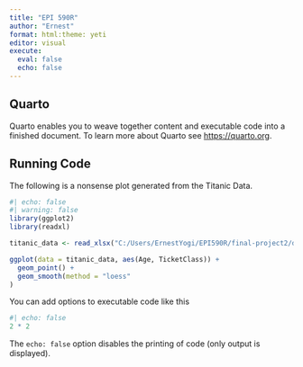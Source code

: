```yaml
---
title: "EPI 590R"
author: "Ernest"
format: html:theme: yeti
editor: visual
execute: 
  eval: false
  echo: false
---
```


## Quarto

Quarto enables you to weave together content and executable code into a finished document. To learn more about Quarto see <https://quarto.org>.

## Running Code

The following is a nonsense plot generated from the Titanic Data.

```r
#| echo: false
#| warning: false
library(ggplot2)
library(readxl)

titanic_data <- read_xlsx("C:/Users/ErnestYogi/EPI590R/final-project2/data/titanic 2023.xlsx")

ggplot(data = titanic_data, aes(Age, TicketClass)) + 
  geom_point() + 
  geom_smooth(method = "loess"
)
```

You can add options to executable code like this

```r
#| echo: false
2 * 2
```

The `echo: false` option disables the printing of code (only output is displayed).
